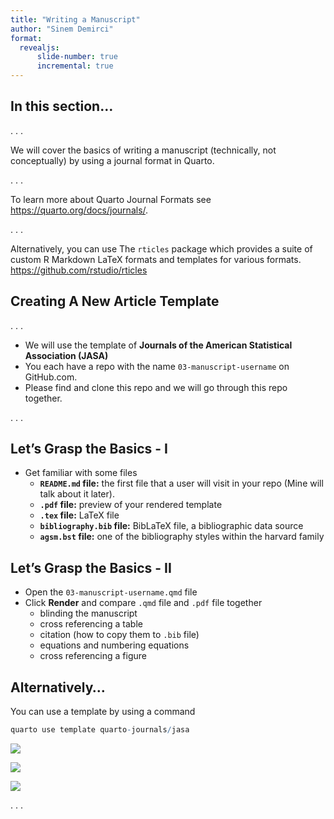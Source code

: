 ---
title: "Writing a Manuscript"
author: "Sinem Demirci"
format: 
  revealjs:  
      slide-number: true
      incremental: true
---

## In this section...

. . .

We will cover the basics of writing a manuscript (technically, not conceptually) by using a journal format in Quarto. 

. . .

To learn more about Quarto Journal Formats see <https://quarto.org/docs/journals/>.

. . .

Alternatively, you can use The `rticles` package which provides a suite of custom R Markdown LaTeX formats and templates for various formats.  <https://github.com/rstudio/rticles>

## Creating A New Article Template
. . .

- We will use the template of **Journals of the American Statistical Association (JASA)**
- You each have a repo with the name `03-manuscript-username` on GitHub.com. 
- Please find and clone this repo and we will go through this repo together.

. . . 

## Let's Grasp the Basics - I

- Get familiar with some files
  - **`README.md` file:** the first file that a user will visit in your repo (Mine will talk about it later).
  - **`.pdf` file:** preview of your rendered template
  - **`.tex` file:** LaTeX file
  - **`bibliography.bib` file:** BibLaTeX file, a bibliographic data source
  - **`agsm.bst` file:** one of the bibliography styles within the harvard family

## Let's Grasp the Basics - II

- Open the `03-manuscript-username.qmd` file
- Click **Render** and compare `.qmd` file and `.pdf` file together 
  - blinding the manuscript
  - cross referencing a table
  - citation (how to copy them to `.bib` file)
  - equations and numbering equations
  - cross referencing a figure

## Alternatively...

You can use a template by using a command 

```{.r}
quarto use template quarto-journals/jasa
```



::: {.r-stack}
![](img/manuscript-fig1.png){.fragment .r-strech}

![](img/manuscript-fig2.png){.fragment .r-strech}

![](img/manuscript-fig3.png){.fragment .r-strech}

:::

. . .



